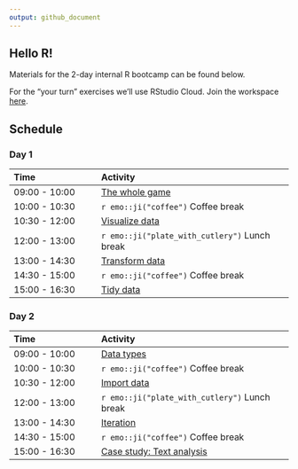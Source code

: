 ```yaml
---
output: github_document
---
```


## Hello R!

Materials for the 2-day internal R bootcamp can be found below.

For the "your turn" exercises we'll use RStudio Cloud. Join the workspace 
[here](https://rstd.io/bootcamper-cloud).

## Schedule

### Day 1

| Time          | Activity                     |
| :------------ | :--------------------------- |
| 09:00 - 10:00 | [The whole game](https://rstudio-education.github.io/bootcamper/slides/01-whole-game/01-whole-game.html)   |
| 10:00 - 10:30 | `r emo::ji("coffee")` Coffee break |
| 10:30 - 12:00 | [Visualize data](https://rstudio-education.github.io/bootcamper/slides/02-visualize-data/02-visualize-data.html)  |
| 12:00 - 13:00 | `r emo::ji("plate_with_cutlery")` Lunch break |
| 13:00 - 14:30 | [Transform data](https://rstudio-education.github.io/bootcamper/slides/03-transform-data/03-transform-data.html)  |
| 14:30 - 15:00 | `r emo::ji("coffee")` Coffee break |
| 15:00 - 16:30 | [Tidy data](https://rstudio-education.github.io/bootcamper/slides/04-tidy-data/04-tidy-data.html)       |

### Day 2

| Time          | Activity                     |
| :------------ | :--------------------------- |
| 09:00 - 10:00 | [Data types](https://rstudio-education.github.io/bootcamper/slides/05-data-types/05-data-types.html)                   |
| 10:00 - 10:30 | `r emo::ji("coffee")` Coffee break |
| 10:30 - 12:00 | [Import data](https://rstudio-education.github.io/bootcamper/slides/06-import-data/06-import-data.html)                |
| 12:00 - 13:00 | `r emo::ji("plate_with_cutlery")` Lunch break |
| 13:00 - 14:30 | [Iteration](https://rstudio-education.github.io/bootcamper/slides/07-iteration/07-iteration.html)                |
| 14:30 - 15:00 | `r emo::ji("coffee")` Coffee break |
| 15:00 - 16:30 | [Case study: Text analysis](https://rstudio-education.github.io/bootcamper/slides/08-text-analysis/08-text-analysis.html)    |
